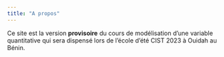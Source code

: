```yaml
---
title: "A propos"
---
```


Ce site est la version **provisoire** du cours de modélisation d'une variable quantitative qui sera dispensé lors de l'école d'été CIST 2023 à Ouidah au Bénin. 